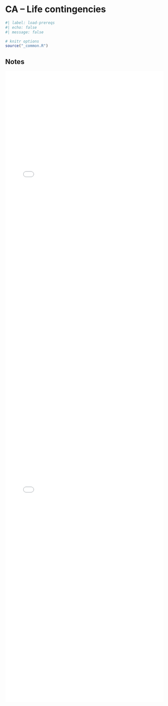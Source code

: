 # CA -- Life contingencies

```r
#| label: load-prereqs
#| echo: false
#| message: false

# knitr options
source("_common.R")

```

## Notes 

<embed src="files/ca-1-7a-notes.pdf"type="application/pdf" width="100%" height="1000px"></embed>

<embed src="files/ca-1-7b-notes.pdf"type="application/pdf" width="100%" height="1000px"></embed>